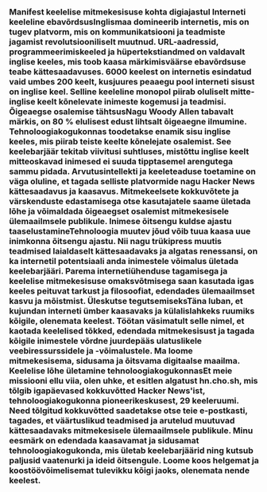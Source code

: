 
<Steps>

### Manifest keelelise mitmekesisuse kohta digiajastul Interneti keeleline ebavõrdsusInglismaa domineerib internetis, mis on tugev platvorm, mis on kommunikatsiooni ja teadmiste jagamist revolutsiooniliselt muutnud. URL-aadressid, programmeerimiskeeled ja hüpertekstiandmed on valdavalt inglise keeles, mis toob kaasa märkimisväärse ebavõrdsuse teabe kättesaadavuses. 6000 keelest on internetis esindatud vaid umbes 200 keelt, kusjuures peaaegu pool interneti sisust on inglise keel. Selline keeleline monopol piirab oluliselt mitte-inglise keelt kõnelevate inimeste kogemusi ja teadmisi. Õigeaegse osalemise tähtsusNagu Woody Allen tabavalt märkis, on 80 % elulisest edust lihtsalt õigeaegne ilmumine. Tehnoloogiakogukonnas toodetakse enamik sisu inglise keeles, mis piirab teiste keelte kõnelejate osalemist. See keelebarjäär tekitab viivitusi suhtluses, mistõttu inglise keelt mitteoskavad inimesed ei suuda tipptasemel arengutega sammu pidada. Arvutusintellekti ja keeleteaduse toetamine on väga oluline, et tagada selliste platvormide nagu Hacker News kättesaadavus ja kaasavus. Mitmekeelsete kokkuvõtete ja värskenduste edastamisega otse kasutajatele saame ületada lõhe ja võimaldada õigeaegset osalemist mitmekesisele ülemaailmsele publikule. Inimese õitsengu kuldse ajastu taaselustamineTehnoloogia muutev jõud võib tuua kaasa uue inimkonna õitsengu ajastu. Nii nagu trükipress muutis teadmised laialdaselt kättesaadavaks ja algatas renessansi, on ka internetil potentsiaali anda inimestele võimalus ületada keelebarjääri. Parema internetiühenduse tagamisega ja keelelise mitmekesisuse omaksvõtmisega saan kasutada igas keeles peituvat tarkust ja filosoofiat, edendades ülemaailmset kasvu ja mõistmist. Üleskutse tegutsemiseksTäna luban, et kujundan interneti ümber kaasavaks ja külalislahkeks ruumiks kõigile, olenemata keelest. Töötan väsimatult selle nimel, et kaotada keelelised tõkked, edendada mitmekesisust ja tagada kõigile inimestele võrdne juurdepääs ulatuslikele veebiressurssidele ja -võimalustele. Ma loome mitmekesisema, sidusama ja õitsvama digitaalse maailma. Keelelise lõhe ületamine tehnoloogiakogukonnasEt meie missiooni ellu viia, olen uhke, et esitlen algatust hn.cho.sh, mis tõlgib igapäevased kokkuvõtted Hacker News'ist, tehnoloogiakogukonna pioneerikeskusest, 29 keeleruumi. Need tõlgitud kokkuvõtted saadetakse otse teie e-postkasti, tagades, et väärtuslikud teadmised ja arutelud muutuvad kättesaadavaks mitmekesisele ülemaailmsele publikule. Minu eesmärk on edendada kaasavamat ja sidusamat tehnoloogiakogukonda, mis ületab keelebarjäärid ning kutsub paljusid vaatenurki ja ideid õitsengule. Loome koos helgemat ja koostöövõimelisemat tulevikku kõigi jaoks, olenemata nende keelest.</Steps>
